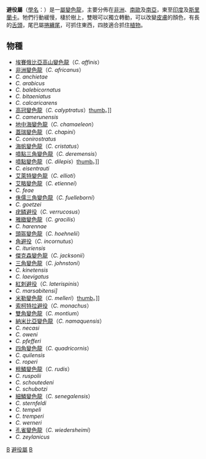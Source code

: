 {{Automatic Taxobox
| taxon = Chamaeleo
| authority = 
| image = Chamaeleo jacksonii.jpg
| image_caption = [[杰克森变色龙|杰克森变色龙]]
| subdivision_ranks = [[種|種]]
| subdivision = 參見內文
}}
'''避役屬'''（[[學名|學名]]：''{{lang|la|Chamaeleo}}''）是一[[屬|屬]][[變色龍|變色龍]]，主要分佈在[[非洲|非洲]]、[[南歐|南歐]]及[[南亞|南亞]]，東至[[印度|印度]]及[[斯里蘭卡|斯里蘭卡]]。牠們行動緩慢，棲於樹上，雙眼可以獨立轉動，可以改變[[皮膚|皮膚]]的顏色，有長的[[舌頭|舌頭]]，尾巴屬[[捲纏尾|捲纏尾]]，可抓住東西，四肢適合抓住[[植物|植物]]。

==物種==
* [[埃賽俄比亞高山變色龍|埃賽俄比亞高山變色龍]]（''C. affinis''）
* [[非洲變色龍|非洲變色龍]]（''C. africanus''）
* ''C. anchietae''
* ''C. arabicus''
* ''C. balebicornatus''
* ''C. bitaeniatus''
* ''C. calcaricarens''
* [[高冠變色龍|高冠變色龍]]（''C. calyptratus''）[[image:Chamaelio_calyptratus.jpg|thumb]]。]]
* ''C. camerunensis''
* [[地中海變色龍|地中海變色龍]]（''C. chamaeleon''）
* [[蓋瑞變色龍|蓋瑞變色龍]]（''C. chapini''）
* ''C. conirostratus''
* [[海帆變色龍|海帆變色龍]]（''C. cristatus''）
* [[噴點三角變色龍|噴點三角變色龍]]（''C. deremensis''）
* [[噴點變色龍|噴點變色龍]]（''C. dilepis''）[[image:Chamealeon_dilepis_petersi.jpg|thumb]]。]]
* ''C. eisentrauti''
* [[艾萊特變色龍|艾萊特變色龍]]（''C. ellioti''）
* [[艾略變色龍|艾略變色龍]]（''C. etiennei''）
* ''C. feae''
* [[侏儒三角變色龍|侏儒三角變色龍]]（''C. fuelleborni''）
* ''C. goetzei''
* [[疣鳞避役|疣鳞避役]]（''C. verrucosus''）
* [[雅緻變色龍|雅緻變色龍]]（''C. gracilis''）
* ''C. harennae''
* [[頭盔變色龍|頭盔變色龍]]（''C. hoehnelii''）
* [[角避役|角避役]]（''C. incornutus''）
* ''C. ituriensis''
* [[傑克森變色龍|傑克森變色龍]]（''C. jacksonii''）
* [[三角變色龍|三角變色龍]]（''C. johnstoni''）
* ''C. kinetensis''
* ''C. laevigatus''
* [[紅刺避役|紅刺避役]]（''C. laterispinis''）
* ''C. marsabitensi]''
* [[米勒變色龍|米勒變色龍]]（''C. melleri''）[[image:chamaeleo_melleri.jpg|thumb]]。]]
* [[索柯特拉避役|索柯特拉避役]]（''C. monachus''）
* [[雙角變色龍|雙角變色龍]]（''C. montium''）
* [[納米比亞變色龍|納米比亞變色龍]]（''C. namaquensis''）
* ''C. necasi''
* ''C. oweni''
* ''C. pfefferi''
* [[四角變色龍|四角變色龍]]（''C. quadricornis''）
* ''C. quilensis''
* ''C. roperi''
* [[粗鱗變色龍|粗鱗變色龍]]（''C. rudis''）
* ''C. ruspolii''
* ''C. schoutedeni''
* ''C. schubotzi''
* [[細鱗變色龍|細鱗變色龍]]（''C. senegalensis''）
* ''C. sternfeldi''
* ''C. tempeli''
* ''C. tremperi''
* ''C. werneri''
* [[孔雀變色龍|孔雀變色龍]]（''C. wiedersheimi''）
* ''C. zeylanicus''
{{Taxonbar}}
[[Category:變色龍|B]]
[[Category:避役屬|]]
[[Category:避役科|B]]